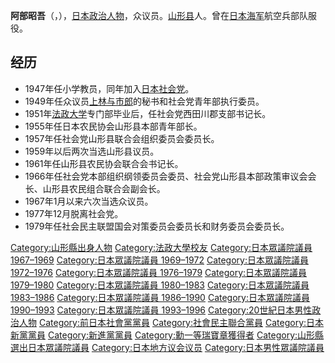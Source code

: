 {{unreferenced|time=2019-01-15T07:11:18+00:00}}
{{Infobox Officeholder
|name = 阿部 昭吾
|original_name = 
|native_name_lang = 
|image = 
|imagesize = 150px
| office2 = {{JPN}}[[眾議院_(日本)|眾議院]]議員
|term_start2  = 1967年1月30日
|term_end2   = 1996年9月27日
|predecessor2 =
|successor2  = 選區廢除
|constituency2= {{link-ja|山形縣第2區 (中選舉區)|山形県第2区 (中選挙区)|山形縣第2區}}
| office3 = [[File:Flag_of_Yamagata_Prefecture_(1963-1971).svg|22px]] [[山形縣|山形縣]]議會議員
|term_start3  = 1959年
|term_end3   = 1967年
|birth_date = {{birth date|1928|8|10}}
|birth_place = {{EOJ}}[[山形縣|山形縣]][[飽海郡|飽海郡]]{{link-ja|一条村|一条村}}<br>（現[[酒田市|酒田市]]）
|death_date = {{death date and age|2015|1|4|1928|8|10}}
|death_place = {{JPN}}[[山形縣|山形縣]][[東田川郡|東田川郡]][[庄内町|庄内町]]
|native_place = 
|nationality = 
|parents = 
|relatives = 
|spouse = 
|party = （[[日本社会党|日本社会党]]→）<br/>（{{link-ja|社会民主聯合|社会民主連合}}→）<br/>（[[日本新党|日本新党]]→）<br/>[[新進党|新進党]]
|alma_mater = [[法政大學_(日本)|法政大學]]法学部
|website = 
}}
'''阿部昭吾'''（{{Jpn|j=阿部 昭吾|kn=あべ しょうご|rm=Abe Shōgo}}，{{bd|1928年|8月10日|2015年|1月4日|Abe Shougo}}），[[日本|日本]][[政治人物|政治人物]]，{{link-ja|社会民主聯合|社会民主連合}}众议员。[[山形县|山形县]]人。曾在[[日本海军|日本海军]]航空兵部队服役。

==经历==
*1947年任小学教员，同年加入[[日本社会党|日本社会党]]。
*1949年任众议员[[上林与市郎|上林与市郎]]的秘书和社会党青年部执行委员。
*1951年[[法政大学|法政大学]]专门部毕业后，任社会党西田川郡支部书记长。
*1955年任日本农民协会山形县本部青年部长。
*1957年任社会党山形县联合会组织委员会委员长。
*1959年以后两次当选山形县议员。
*1961年任山形县农民协会联合会书记长。
*1966年任社会党本部组织纲领委员会委员、社会党山形县本部政策审议会会长、山形县农民组合联合会副会长。
*1967年1月以来六次当选众议员。
*1977年12月脱离社会党。
*1979年任社会民主联盟国会对策委员会委员长和财务委员会委员长。

{{Authority control}}
{{DEFAULTSORT:Abe Shogo}}
[[Category:山形縣出身人物|Category:山形縣出身人物]]
[[Category:法政大學校友|Category:法政大學校友]]
[[Category:日本眾議院議員_1967–1969|Category:日本眾議院議員 1967–1969]]
[[Category:日本眾議院議員_1969–1972|Category:日本眾議院議員 1969–1972]]
[[Category:日本眾議院議員_1972–1976|Category:日本眾議院議員 1972–1976]]
[[Category:日本眾議院議員_1976–1979|Category:日本眾議院議員 1976–1979]]
[[Category:日本眾議院議員_1979–1980|Category:日本眾議院議員 1979–1980]]
[[Category:日本眾議院議員_1980–1983|Category:日本眾議院議員 1980–1983]]
[[Category:日本眾議院議員_1983–1986|Category:日本眾議院議員 1983–1986]]
[[Category:日本眾議院議員_1986–1990|Category:日本眾議院議員 1986–1990]]
[[Category:日本眾議院議員_1990–1993|Category:日本眾議院議員 1990–1993]]
[[Category:日本眾議院議員_1993–1996|Category:日本眾議院議員 1993–1996]]
[[Category:20世紀日本男性政治人物|Category:20世紀日本男性政治人物]]
[[Category:前日本社會黨黨員|Category:前日本社會黨黨員]]
[[Category:社會民主聯合黨員|Category:社會民主聯合黨員]]
[[Category:日本新黨黨員|Category:日本新黨黨員]]
[[Category:新進黨黨員|Category:新進黨黨員]]
[[Category:勳一等瑞寶章獲得者|Category:勳一等瑞寶章獲得者]]
[[Category:山形縣選出日本眾議院議員|Category:山形縣選出日本眾議院議員]]
[[Category:日本地方议会议员|Category:日本地方议会议员]]
[[Category:日本男性眾議院議員|Category:日本男性眾議院議員]]